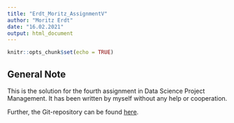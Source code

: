 ```yaml
---
title: "Erdt_Moritz_AssignmentV"
author: "Moritz Erdt"
date: "16.02.2021"
output: html_document
---
```


```r
knitr::opts_chunk$set(echo = TRUE)
```

## General Note

This is the solution for the fourth assignment in Data Science Project 
Management. It has been written by myself without any help or cooperation.

Further, the Git-repository can be found [here](https://github.com/MoEPunkt/05-assignment.git).